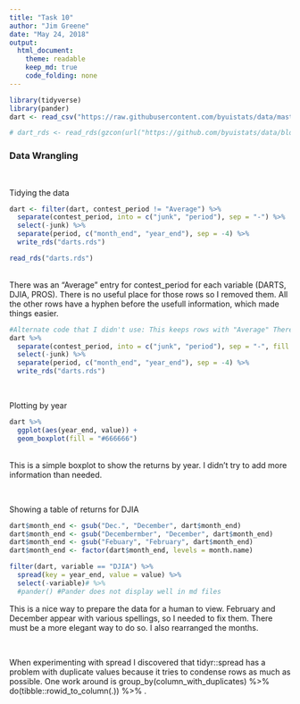 ```yaml
---
title: "Task 10"
author: "Jim Greene"
date: "May 24, 2018"
output: 
  html_document:
    theme: readable
    keep_md: true
    code_folding: none
---
```


```r
library(tidyverse)
library(pander)
dart <- read_csv("https://raw.githubusercontent.com/byuistats/data/master/Dart_Expert_Dow_6month_anova/Dart_Expert_Dow_6month_anova.csv")

# dart_rds <- read_rds(gzcon(url("https://github.com/byuistats/data/blob/master/Dart_Expert_Dow_6month_anova/Dart_Expert_Dow_6month_anova.RDS?raw=true")))
```
### Data Wrangling


</br>

Tidying the data
```r
dart <- filter(dart, contest_period != "Average") %>%
  separate(contest_period, into = c("junk", "period"), sep = "-") %>%
  select(-junk) %>% 
  separate(period, c("month_end", "year_end"), sep = -4) %>% 
  write_rds("darts.rds")

read_rds("darts.rds")
```
</br>There was an "Average" entry for contest_period for each variable (DARTS, DJIA, PROS). There is no useful place for those rows so I removed them. All the other rows have a hyphen before the usefull information, which made things easier.


```r
#Alternate code that I didn't use: This keeps rows with "Average" There is a problem with splitting at the end the way I did it.
dart %>%
  separate(contest_period, into = c("junk", "period"), sep = "-", fill = "left") %>% 
  select(-junk) %>% 
  separate(period, c("month_end", "year_end"), sep = -4) %>% 
  write_rds("darts.rds")
```

</br>

Plotting by year
```r
dart %>% 
  ggplot(aes(year_end, value)) +
  geom_boxplot(fill = "#666666")
```
</br>This is a simple boxplot to show the returns by year. I didn't try to add more information than needed.

</br>

Showing a table of returns for DJIA
```r
dart$month_end <- gsub("Dec.", "December", dart$month_end)
dart$month_end <- gsub("Decembermber", "December", dart$month_end)
dart$month_end <- gsub("Febuary", "February", dart$month_end)
dart$month_end <- factor(dart$month_end, levels = month.name)

filter(dart, variable == "DJIA") %>% 
  spread(key = year_end, value = value) %>% 
  select(-variable)# %>% 
  #pander() #Pander does not display well in md files
```
This is a nice way to prepare the data for a human to view. February and December appear with various spellings, so I needed to fix them. There must be a more elegant way to do so. I also rearranged the months. 

</br>

When experimenting with spread I discovered that tidyr::spread has a problem with duplicate values because it tries to condense rows as much as possible. One work around is group_by(column_with_duplicates) %>% do(tibble::rowid_to_column(.)) %>% .
